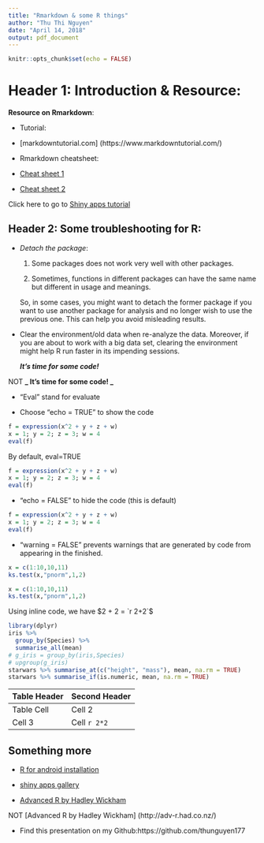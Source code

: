 ---
title: "Rmarkdown & some R things"
author: "Thu Thi Nguyen"
date: "April 14, 2018"
output: pdf_document
---
```{r setup, include=FALSE}
knitr::opts_chunk$set(echo = FALSE)
```
# Header 1:  Introduction & Resource:
**Resource on Rmarkdown**: 

+ Tutorial:

- [markdowntutorial.com] (https://www.markdowntutorial.com/)

+ Rmarkdown cheatsheet:

- [Cheat sheet 1](https://www.rstudio.com/wp-content/uploads/2015/02/rmarkdown-cheatsheet.pdf)

- [Cheat sheet 2](https://www.rstudio.com/wp-content/uploads/2016/03/rmarkdown-cheatsheet-2.0.pdf)

Click here to go to [Shiny apps tutorial](https://shiny.rstudio.com/tutorial/)

##  Header 2: Some troubleshooting for R:

* _Detach the package_: 
  
  1. Some packages does not work very well with other packages. 
  
  2. Sometimes, functions in different packages can have the same name but different in usage and meanings. 
  
  So, in some cases, you might want to detach the former package if you want to use another package for analysis and no longer wish to use the previous one. This can help you avoid misleading results. 

* Clear the environment/old data when re-analyze the data. Moreover, if you are about to work with a big data set, clearing the environment might help R run faster in its impending sessions. 
  
  **_It's time for some code!_ **
  
NOT   **_ It's time for some code! _ **

- "Eval" stand for evaluate

- Choose "echo = TRUE" to show the code

```{r,eval=FALSE, echo=TRUE}
f = expression(x^2 + y + z + w)
x = 1; y = 2; z = 3; w = 4
eval(f)
```

By default, eval=TRUE
```{r,echo=TRUE }
f = expression(x^2 + y + z + w)
x = 1; y = 2; z = 3; w = 4
eval(f)
```
- "echo = FALSE" to hide the code (this is default)

```{r}
f = expression(x^2 + y + z + w)
x = 1; y = 2; z = 3; w = 4
eval(f)
```
- "warning = FALSE" prevents warnings that are generated by code from appearing in the finished.
```{r, echo=TRUE}
x = c(1:10,10,11)
ks.test(x,"pnorm",1,2)
```

```{r, echo=TRUE, warning = FALSE}
x = c(1:10,10,11)
ks.test(x,"pnorm",1,2)
```

Using inline code, we have $2 + 2 = `r 2+2`$

```{r, echo=TRUE}
library(dplyr)
iris %>%
  group_by(Species) %>%
  summarise_all(mean)
# g_iris = group_by(iris,Species)
# upgroup(g_iris)
starwars %>% summarise_at(c("height", "mass"), mean, na.rm = TRUE)
starwars %>% summarise_if(is.numeric, mean, na.rm = TRUE)
```


Table Header | Second Header
-------- | -------------
Table Cell | Cell 2
Cell 3 | Cell `r 2*2`

## Something more

- [R for android installation](https://www.r-bloggers.com/install-r-in-android-via-gnuroot-no-root-required/)

- [shiny apps gallery](https://shiny.rstudio.com/gallery/)

- [Advanced R by Hadley Wickham](http://adv-r.had.co.nz/)

NOT [Advanced R by Hadley Wickham] (http://adv-r.had.co.nz/)

- Find this presentation on my Github:https://github.com/thunguyen177  